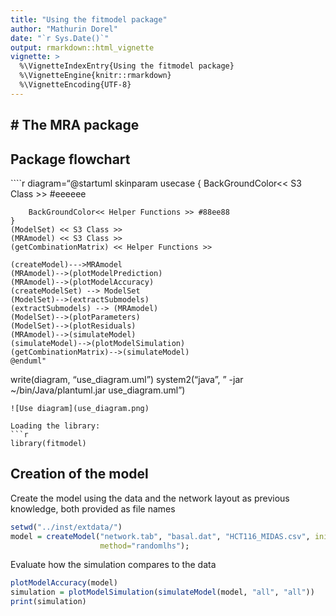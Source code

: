 ```yaml
---
title: "Using the fitmodel package"
author: "Mathurin Dorel"
date: "`r Sys.Date()`"
output: rmarkdown::html_vignette
vignette: >
  %\VignetteIndexEntry{Using the fitmodel package}
  %\VignetteEngine{knitr::rmarkdown}
  %\VignetteEncoding{UTF-8}
---
```


# The MRA package
---------

## Package flowchart

````r
diagram="@startuml
    skinparam usecase {
        BackGroundColor<< S3 Class >> #eeeeee

        BackGroundColor<< Helper Functions >> #88ee88
    }
    (ModelSet) << S3 Class >>
    (MRAmodel) << S3 Class >>
    (getCombinationMatrix) << Helper Functions >>

    (createModel)--->MRAmodel
    (MRAmodel)-->(plotModelPrediction)
    (MRAmodel)-->(plotModelAccuracy)
    (createModelSet) --> ModelSet
    (ModelSet)-->(extractSubmodels)
    (extractSubmodels) --> (MRAmodel)
    (ModelSet)-->(plotParameters)
    (ModelSet)-->(plotResiduals)
    (MRAmodel)-->(simulateModel)
    (simulateModel)-->(plotModelSimulation)
    (getCombinationMatrix)-->(simulateModel)
    @enduml"
write(diagram, "use_diagram.uml")
system2("java", " -jar ~/bin/Java/plantuml.jar use_diagram.uml")
```
![Use diagram](use_diagram.png)

Loading the library:
```r
library(fitmodel)
```

## Creation of the model

Create the model using the data and the network layout as previous knowledge, both provided as file names

```r
setwd("../inst/extdata/")
model = createModel("network.tab", "basal.dat", "HCT116_MIDAS.csv", inits=10, perform_plots=T,
                    method="randomlhs");
```

Evaluate how the simulation compares to the data

```r
plotModelAccuracy(model)
simulation = plotModelSimulation(simulateModel(model, "all", "all"))
print(simulation)
```
